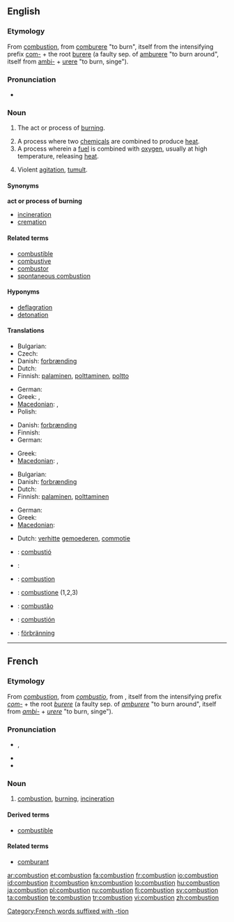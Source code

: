 {{wikipedia}}
==English==

===Etymology===
From {{etyl|fro}} [[#French|combustion]], from [[comburere]] "to burn", itself from the intensifying prefix [[com-]] + the root [[burere]] (a faulty sep. of [[amburere]] "to burn around", itself from [[ambi-]] + [[urere]] "to burn, singe").

===Pronunciation===
* {{audio|en-us-combustion.ogg|Audio (US)}}

===Noun===
{{en-noun}}

# {{chemistry}} The act or process of [[burn]]ing.
# A process where two [[chemical]]s are combined to produce [[heat]].
# A process wherein a [[fuel]] is combined with [[oxygen]], usually at high temperature, releasing [[heat]].
# {{figurative}} Violent [[agitation]], [[tumult]].

====Synonyms====
'''act or process of burning'''
* [[incineration]]
* [[cremation]]

====Related terms====
* [[combustible]]
* [[combustive]]
* [[combustor]]
* [[spontaneous combustion]]

====Hyponyms====
* [[deflagration]]
* [[detonation]]

====Translations====
{{trans-top|the act or process of burning}}
* Bulgarian: {{t|bg|горене|n}}
* Czech: {{t-|cs|spalování|n}}
* Danish: [[forbrænding]] {{c}}
* Dutch: {{t-|nl|verbranding|f}}
* Finnish: [[palaminen]], [[polttaminen]], [[poltto]]
{{trans-mid}}
* German: {{t+|de|Verbrennung|f}}
* Greek: {{t+|el|καύση|f|tr=káfsi}}, {{t+|el|ανάφλεξη|f|tr=anáfleksi}}
* [[Macedonian]]: {{t-|mk|согорување|n|tr=sogorúvanje}},  {{t|mk|горење|n|tr=górenje}}
* Polish: {{t|pl|spalanie|n}}
{{trans-bottom}}

{{trans-top|similar process where two chemicals are combined}}
* Danish: [[forbrænding]] {{c}}
* Finnish: {{t+|fi|palaminen}}
* German: {{t+|de|Verbrennung|f}}
{{trans-mid}}
* Greek: {{t+|el|καύση|f|tr=káfsi}}
* [[Macedonian]]: {{t-|mk|согорување|n|tr=sogorúvanje}},  {{t|mk|палење|n|tr=pálenje}}
{{trans-bottom}}

{{trans-top|process wherein a fuel is combined with oxygen}}
* Bulgarian: {{t|bg|изгаряне|n}}
* Danish: [[forbrænding]] {{c}}
* Dutch: {{t-|nl|verbranding|f}}
* Finnish: [[palaminen]], [[polttaminen]]
{{trans-mid}}
* German: {{t+|de|Verbrennung|f}}
* Greek: {{t+|el|καύση|f|tr=káfsi}}
* [[Macedonian]]: {{t-|mk|согорување|n|tr=sogorúvanje}}
{{trans-bottom}}

{{trans-top|violent agitation, commotion}}
* Dutch: [[verhitte]] [[gemoederen]], [[commotie]]
{{trans-mid}}
{{trans-bottom}}

{{checktrans-top}}
* {{ttbc|Catalan}}: [[combustió]] {{f}}
* {{ttbc|Esperanto}}: {{t|eo|brulado|xs=Esperanto}}
* {{ttbc|French}}: [[#French|combustion]]
* {{ttbc|Italian}}: [[combustione]] {{f}} (1,2,3)
{{trans-mid}}
* {{ttbc|Portuguese}}: [[combustão]] {{m}}
* {{ttbc|Spanish}}: [[combustión]] {{f}}
* {{ttbc|Swedish}}: [[förbränning]]
{{trans-bottom}}

----

==French==

===Etymology===
From {{etyl|fro|fr}} ''[[#Old French|combustion]]'', from {{etyl|la|fr}} ''[[combustio]]'', from {{term|comburere||to burn|lang=la}}, itself from the intensifying prefix ''[[com-]]'' + the root ''[[burere]]'' (a faulty sep. of ''[[amburere]]'' "to burn around", itself from ''[[ambi-]]'' + ''[[urere]]'' "to burn, singe").

[[Category:French words suffixed with -tion]]

===Pronunciation===
* {{IPA|/kɔ̃.bys.tjɔ̃/|lang=fr}}, {{X-SAMPA|/kO~.bys.tjO~/|lang=fr}}
* {{homophones|combustions|lang=fr}}
* {{hyphenation|com|bus|tion|lang=fr}}

===Noun===
{{fr-noun|f}}

# [[#English|combustion]], [[burning]], [[incineration]]

====Derived terms====
* [[combustible]]

====Related terms====
* [[comburant]]

[[ar:combustion]]
[[et:combustion]]
[[fa:combustion]]
[[fr:combustion]]
[[io:combustion]]
[[id:combustion]]
[[it:combustion]]
[[kn:combustion]]
[[lo:combustion]]
[[hu:combustion]]
[[ja:combustion]]
[[pl:combustion]]
[[ru:combustion]]
[[fi:combustion]]
[[sv:combustion]]
[[ta:combustion]]
[[te:combustion]]
[[tr:combustion]]
[[vi:combustion]]
[[zh:combustion]]